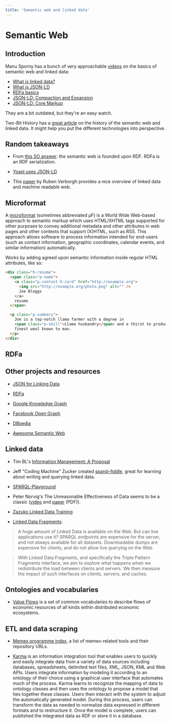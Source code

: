 ```yaml
---
title: 'Semantic web and linked data'
---
```


# Semantic Web

## Introduction

Manu Sporny has a bunch of very approachable
[videos](https://www.youtube.com/user/msporny/videos) on the basics of semantic
web and linked data:

- [What is linked data?](https://www.youtube.com/watch?v=4x_xzT5eF5Q)
- [What is JSON-LD](https://www.youtube.com/watch?v=vioCbTo3C-4)
- [RDFa basics](https://www.youtube.com/watch?v=ldl0m-5zLz4)
- [JSON-LD: Compaction and
  Expansion](https://www.youtube.com/watch?v=Tm3fD89dqRE)
- [JSON-LD: Core Markup](https://www.youtube.com/watch?v=UmvWk_TQ30A)

They are a bit outdated, but they're an easy watch.

Two-Bit History has a [great
article](https://twobithistory.org/2018/05/27/semantic-web.html) on the history
of the semantic web and linked data. It might help you put the different
technologies into perspective.

## Random takeaways

- From [this SO answer](https://stackoverflow.com/a/25888436): the semantic web
  is founded upon RDF. RDFa is an RDF serialization.

- [Yoast uses JSON-LD](https://kb.yoast.com/kb/microformats-and-schema-org/)

- This [paper](https://ruben.verborgh.org/publications/verborgh_web_2013/) by
  Ruben Verborgh provides a nice overview of linked data and machine readable web.

## Microformat

A [microformat](https://en.wikipedia.org/wiki/Microformat) (sometimes
abbreviated μF) is a World Wide Web-based approach to semantic markup which uses
HTML/XHTML tags supported for other purposes to convey additional metadata and
other attributes in web pages and other contexts that support (X)HTML, such as
RSS. This approach allows software to process information intended for end-users
(such as contact information, geographic coordinates, calendar events, and
similar information) automatically.

Works by adding agreed upon semantic information inside regular HTML attributes,
like so:

```html
<div class="h-resume">
  <span class="p-name">
    <a class="p-contact h-card" href="http://example.org">
      <img src="http://example.org/photo.png" alt="" />
      Joe Bloggs
    </a>
    resume
  </span>

  <p class="p-summary">
    Joe is a top-notch llama farmer with a degree in
    <span class="p-skill">Llama husbandry</span> and a thirst to produce the
    finest wool known to man.
  </p>
</div>
```

## RDFa

## Other projects and resources

- [JSON for Linking Data](https://json-ld.org/)

- [RDFa](http://rdfa.info/)

- [Google Knowledge Graph](https://en.wikipedia.org/wiki/Knowledge_Graph)

- [Facebook Open Graph](http://ogp.me/)

- [DBpedia](https://wiki.dbpedia.org/)

- [Awesome Semantic Web](https://github.com/semantalytics/awesome-semantic-web)

## Linked data

- Tim BL's [Information Management: A
  Proposal](https://www.w3.org/History/1989/proposal.html)

- Jeff "Coding Machine" Zucker created
  [sparql-fiddle](https://github.com/jeff-zucker/sparql-fiddle), great for
  learning about writing and querying linked data.

- [SPARQL-Playground](https://www.w3.org/2001/sw/wiki/SPARQL-Playground)

- Peter Norvig's The Unreasonable Effectiveness of Data seems to be a classic
  ([video](https://www.youtube.com/watch?v=yvDCzhbjYWs) and
  [paper](https://research.google.com/pubs/archive/35179.pdf) (PDF)).

- [Zazuko Linked Data Training](http://linked-data-training.zazuko.com/)

- [Linked Data Fragments](http://linkeddatafragments.org/):

> A huge amount of Linked Data is available on the Web. But can live applications use it?
> SPARQL endpoints are expensive for the server, and not always available for all datasets.
> Downloadable dumps are expensive for clients, and do not allow live querying on the Web.

> With Linked Data Fragments, and specifically the Triple Pattern Fragments
> interface, we aim to explore what happens when we redistribute the load between
> clients and servers. We then measure the impact of such interfaces on clients,
> servers, and caches.

## Ontologies and vocabularies

- [Value Flows](https://valueflo.ws/) is a set of common vocabularies to
  describe flows of economic resources of all kinds within distributed economic
  ecosystems.

## ETL and data scraping

- [Memex programme index](https://github.com/darpa-i2o/memex-program-index), a
  list of memex-related tools and their repository URLs.

- [Karma](https://github.com/usc-isi-i2/Web-Karma) is an information integration
  tool that enables users to quickly and easily integrate data from a variety of
  data sources including databases, spreadsheets, delimited text files, XML, JSON,
  KML and Web APIs. Users integrate information by modeling it according to an
  ontology of their choice using a graphical user interface that automates much of
  the process. Karma learns to recognize the mapping of data to ontology classes
  and then uses the ontology to propose a model that ties together these classes.
  Users then interact with the system to adjust the automatically generated model.
  During this process, users can transform the data as needed to normalize data
  expressed in different formats and to restructure it. Once the model is
  complete, users can published the integrated data as RDF or store it in a
  database.
